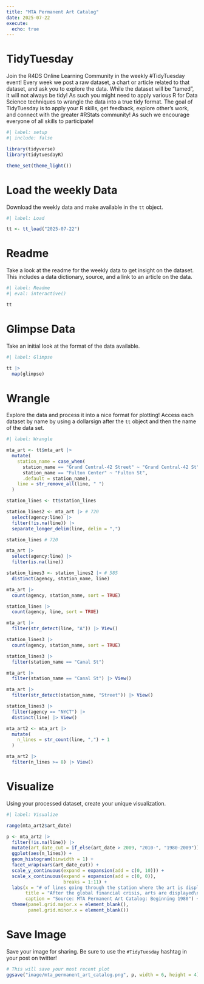 ```yaml
---
title: "MTA Permanent Art Catalog"
date: 2025-07-22
execute: 
  echo: true
---
```


# TidyTuesday

Join the R4DS Online Learning Community in the weekly #TidyTuesday event!
Every week we post a raw dataset, a chart or article related to that dataset, and ask you to explore the data.
While the dataset will be “tamed”, it will not always be tidy! As such you might need to apply various R for Data Science techniques to wrangle the data into a true tidy format.
The goal of TidyTuesday is to apply your R skills, get feedback, explore other’s work, and connect with the greater #RStats community!
As such we encourage everyone of all skills to participate!

```r
#| label: setup
#| include: false

library(tidyverse)
library(tidytuesdayR)

theme_set(theme_light())
```

# Load the weekly Data

Download the weekly data and make available in the `tt` object.

```r
#| label: Load

tt <- tt_load("2025-07-22")

```

# Readme

Take a look at the readme for the weekly data to get insight on the dataset.
This includes a data dictionary, source, and a link to an article on the data.

```r
#| label: Readme
#| eval: interactive()

tt

```

# Glimpse Data

Take an initial look at the format of the data available.

```r
#| label: Glimpse

tt |> 
  map(glimpse)
```


# Wrangle

Explore the data and process it into a nice format for plotting! Access each dataset by name by using a dollarsign after the `tt` object and then the name of the data set.

```r
#| label: Wrangle

mta_art <- tt$mta_art |> 
  mutate(
    station_name = case_when(
      station_name == "Grand Central-42 Street" ~ "Grand Central-42 St",
      station_name == "Fulton Center" ~ "Fulton St",
      .default = station_name),
    line = str_remove_all(line, " ")
  )

station_lines <- tt$station_lines
```

```r
station_lines2 <- mta_art |> # 720
  select(agency:line) |> 
  filter(!is.na(line)) |> 
  separate_longer_delim(line, delim = ",")

station_lines # 720

mta_art |> 
  select(agency:line) |> 
  filter(is.na(line))

station_lines3 <- station_lines2 |> # 585
  distinct(agency, station_name, line)
```

```r
mta_art |> 
  count(agency, station_name, sort = TRUE)

station_lines |> 
  count(agency, line, sort = TRUE)
```

```r
mta_art |> 
  filter(str_detect(line, "A")) |> View()

station_lines3 |> 
  count(agency, station_name, sort = TRUE)

station_lines3 |> 
  filter(station_name == "Canal St")

mta_art |> 
  filter(station_name == "Canal St") |> View()

mta_art |> 
  filter(str_detect(station_name, "Street")) |> View()

station_lines3 |> 
  filter(agency == "NYCT") |> 
  distinct(line) |> View()
```

```r
mta_art2 <- mta_art |> 
  mutate(
    n_lines = str_count(line, ",") + 1
  )

mta_art2 |> 
  filter(n_lines >= 8) |> View()

```

# Visualize

Using your processed dataset, create your unique visualization.

```r
#| label: Visualize

range(mta_art2$art_date)

p <- mta_art2 |> 
  filter(!is.na(line)) |> 
  mutate(art_date_cut = if_else(art_date > 2009, "2010-", "1980-2009")) |> 
  ggplot(aes(n_lines)) +
  geom_histogram(binwidth = 1) +
  facet_wrap(vars(art_date_cut)) +
  scale_y_continuous(expand = expansion(add = c(0, 10))) +
  scale_x_continuous(expand = expansion(add = c(0, 0)),
                     breaks = 1:11) +
  labs(x = "# of lines going through the station where the art is displayed", y = "# of displayed arts",
       title = "After the global financial crisis, arts are displayed\nmainly at one-line-only stations in NYC transit",
       caption = "Source: MTA Permanent Art Catalog: Beginning 1980") +
  theme(panel.grid.major.x = element_blank(),
        panel.grid.minor.x = element_blank())
```

# Save Image

Save your image for sharing. Be sure to use the `#TidyTuesday` hashtag in your post on twitter! 

```r

# This will save your most recent plot
ggsave("image/mta_permanent_art_catalog.png", p, width = 6, height = 4)
```
